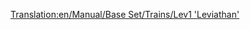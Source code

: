 [[Translation:en/Manual/Base Set/Trains/Lev1 'Leviathan']]
{{es/Manual/Base Set/Trains/Trenes|Imagen=
|Nombre=Lev1 'Leviathan'
|Precio=  € ( £)
|Velocidad= km/h ( mph)
|Peso= t
|Potencia=CV ( kW)
|Coste-anual= € ( £)
|Diseño=
|Duración=
|Capacidad=
|Descripción=
|Vida-real=
}}